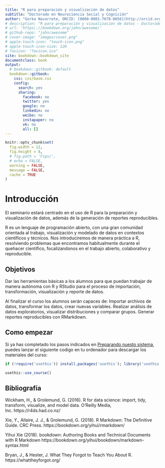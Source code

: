 ```yaml
---
title: "R para preparación y visualización de datos"
subtitle: "Doctorado en Neurociencia Social y Cognición"
author: "Gorka Navarrete, ORCID: [0000-0001-7678-8656](http://orcid.org/0000-0001-7678-8656)"
# description: "R para preparación y visualización de datos - Doctorado en Neurociencia y Cognición - Facultad de Psicología - UAI"
# url: 'https\://bookdown.org/john/awesome/'
# github-repo: "john/awesome"
# cover-image: "images/cover.png"
# apple-touch-icon: "touch-icon.png"
# apple-touch-icon-size: 120
# favicon: "favicon.ico"
site: bookdown::bookdown_site
documentclass: book
output:
  # bookdown::gitbook: default
  bookdown::gitbook:
    css: css/base.css
    config:
      search: yes
      sharing:
        facebook: no
        twitter: yes
        google: no
        linkedin: no
        weibo: no
        instapaper: no
        vk: no
        all: []
---
```


```r
knitr::opts_chunk$set(
  fig.width = 12,
  fig.height = 8,
  # fig.path = 'Figs/',
  # echo = FALSE,
  warning = FALSE,
  message = FALSE,
  cache = TRUE
)
```

# Introducción {-}

El seminario estará centrado en el uso de R para la preparación y visualización de datos, además de la generación de reportes reproducibles. 

R es un lenguaje de programación abierto, con una gran comunidad orientada al trabajo, visualización y modelado de datos en contextos científicos y técnicos. Nos introduciremos de manera práctica a R, resolviendo problemas que encontramos habitualmente durante el quehacer científico, focalizandonos en el trabajo abierto, colaborativo y reproducible.


## Objetivos {-}

Dar las herramientas básicas a los alumnos para que puedan trabajar de manera autónoma con R y RStudio para el proceso de importación, transformación, visualización y reporte de datos. 

Al finalizar el curso los alumnos serán capaces de:
Importar archivos de datos, transformar los datos, crear nuevas variables.
Realizar análisis de datos exploratorios, visualizar distribuciones y comparar grupos.
Generar reportes reproducibles con RMarkdown.


## Como empezar {-}

Si ya has completado los pasos indicados en [Preparando nuesto sistema](#preparando-sistema), puedes lanzar el siguiente codigo en tu ordenador para descargar los materiales del curso:  

```r

if (!require('usethis')) install.packages('usethis'); library('usethis')

usethis::use_course()

```



## Bibliografía {.bibliografia -}

Wickham, H., & Grolemund, G. (2016). R for data science: import, tidy, transform, visualize, and model data. O'Reilly Media, Inc. https://r4ds.had.co.nz/  

Xie, Y., Allaire, J. J., & Grolemund, G. (2018). R Markdown: The Definitive Guide. CRC Press. https://bookdown.org/yihui/rmarkdown/  

Yihui Xie (2018). bookdown: Authoring Books and Technical Documents with R Markdown https://bookdown.org/yihui/bookdown/markdown-syntax.html  

Bryan, J., & Hester, J. What They Forgot to Teach You About R. https://whattheyforgot.org/  
